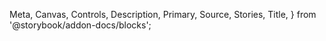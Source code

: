   Meta,
  Canvas,
  Controls,
  Description,
  Primary,
  Source,
  Stories,
  Title,
} from '@storybook/addon-docs/blocks';

<Meta of={ToastStories} docsOnly />

<Title />
<Description />
<ImportPath />
<Primary />
<Controls />
<Stories includePrimary={false} />

## Provider

Optional: Use `provideToastConfig` to set global defaults.

If omitted, default settings are applied automatically:

<Source code={`${JSON.stringify(defaultToastConfig, undefined, 2)}`} />

#### app.config.ts

```ts
import { type ApplicationConfig } from '@angular/core';
import { provideToastConfig } from '@cocco3/angular-ui';

export const appConfig: ApplicationConfig = {
  providers: [
    provideToastConfig({
      dismissible: true,
      duration: 3000,
    }),
  ],
};
```

## Container

Required: Add the toast container `UiToastsComponent` to your app root. This is where the individual toast messages will render.

#### app.component.ts

```ts
import { Component } from '@angular/core';
import { UiToastsComponent } from '@cocco3/angular-ui';

@Component({
  imports: [UiToastsComponent],
  selector: 'app-root',
  template: ` <ui-toasts placement="top-center" /> `,
})
export class AppComponent {}
```

## ToastService

### showMessage()

If your toast only needs to display a string message, use the `showMessage()` method.

```ts
showMessage(
  message: string,
  options: {
    dismissible?: boolean;
    duration?: number;
    heading?: string;
    id?: string;
    kind: UiAlertKind;
  }
)
```

#### my-component.ts

```ts
import { Component } from '@angular/core';
import { UiToastService } from '@cocco3/angular-ui';

@Component({
  selector: 'my-component',
})
export class MyComponent {
  private readonly toastService = inject(UiToastService);

  handleSuccess() {
    this.toastService.showMessage(
      'Your changes have been saved successfully.',
      {
        dismissible: true,
        duration: 5000,
        heading: 'Settings updated',
        id: 'id-123',
        kind: 'positive',
      }
    );
  }
}
```

### showTemplate()

If your toast needs rich content and HTML, use the `showTemplate()` method.

```ts
showTemplate(
  template: TemplateRef<unknown>,
  options: {
    dismissible?: boolean;
    duration?: number;
    heading?: string;
    id?: string;
    kind: UiAlertKind;
  }
)
```

#### my-component.ts

```ts
import { Component } from '@angular/core';
import { UiToastService } from '@cocco3/angular-ui';

@Component({
  selector: 'my-component',
  template: `
    <ng-template #customToastTemplate>
      <div>
        <strong>Hello world!</strong> This toast uses a <em>template</em> for
        rich content.
        <br />
        <a href="#">View details</a>
      </div>
    </ng-template>
  `,
})
export class MyComponent {
  private readonly toastService = inject(UiToastService);

  private readonly customToastTemplate = viewChild.required<
    TemplateRef<unknown>
  >('customToastTemplate');

  handleSuccess() {
    this.toastService.showTemplate(this.customToastTemplate(), {
      dismissible: true,
      duration: 5000,
      heading: 'Settings updated',
      id: 'id-123',
      kind: 'positive',
    });
  }
}
```

### dismiss()

To manually dismiss an open toast message, use the `dismiss()` method with the ID of the toast. IDs can be set when you show the toast.

```ts
dismiss(id: string)
```

### clearAll()

To clear all open toast messages, use the `clearAll()` method.

```ts
clearAll();
```
